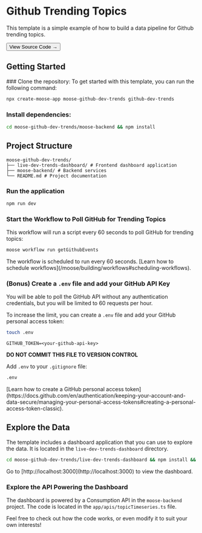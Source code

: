 

# Github Trending Topics

This template is a simple example of how to build a data pipeline for Github trending topics.

<Link href="https://github.com/514-labs/moose/tree/main/templates/github-dev-trends">
  <Button variant="outline">View Source Code →</Button>
</Link>

## Getting Started

<Steps>
### Clone the repository:
To get started with this template, you can run the following command:

```bash filename="terminal" copy
npx create-moose-app moose-github-dev-trends github-dev-trends
```

### Install dependencies:
```bash filename="terminal" copy
cd moose-github-dev-trends/moose-backend && npm install
```

## Project Structure

```
moose-github-dev-trends/
├── live-dev-trends-dashboard/ # Frontend dashboard application
├── moose-backend/ # Backend services
└── README.md # Project documentation
```


### Run the application

```bash filename="terminal" copy
npm run dev
```

### Start the Workflow to Poll GitHub for Trending Topics

This workflow will run a script every 60 seconds to poll GitHub for trending topics:

```bash filename="terminal" copy
moose workflow run getGithubEvents
```

<Callout type="info" title="Scheduled Workflows">
The workflow is scheduled to run every 60 seconds. [Learn how to schedule workflows](/moose/building/workflows#scheduling-workflows).
</Callout>


### (Bonus) Create a `.env` file and add your GitHub API Key
You will be able to poll the GitHub API without any authentication credentials, but you will be limited to 60 requests per hour.

To increase the limit, you can create a `.env` file and add your GitHub personal access token:

```bash filename="terminal" copy
touch .env
```

```.env filename=".env" copy
GITHUB_TOKEN=<your-github-api-key>
```
 
 **DO NOT COMMIT THIS FILE TO VERSION CONTROL** 
 
 Add `.env` to your `.gitignore` file:
```txt filename=".gitignore" copy
.env
```

<Callout type="info" title="Creating a GitHub Personal Access Token">
[Learn how to create a GitHub personal access token](https://docs.github.com/en/authentication/keeping-your-account-and-data-secure/managing-your-personal-access-tokens#creating-a-personal-access-token-classic).
</Callout>

</Steps>

## Explore the Data

The template includes a dashboard application that you can use to explore the data. It is located in the `live-dev-trends-dashboard` directory.

```bash filename="Terminal" copy
cd moose-github-dev-trends/live-dev-trends-dashboard && npm install && npm run dev
```

<Callout type="info" title="View the Dashboard">
Go to [http://localhost:3000](http://localhost:3000) to view the dashboard.
</Callout>

### Explore the API Powering the Dashboard

The dashboard is powered by a Consumption API in the `moose-backend` project. The code is located in the `app/apis/topicTimeseries.ts` file.

Feel free to check out how the code works, or even modify it to suit your own interests!


